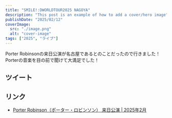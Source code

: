 ```yaml
---
title: "SMILE!:DWORLDTOUR2025 NAGOYA"
description: "This post is an example of how to add a cover/hero image"
publishDate: "2025/02/12"
coverImage:
  src: "./image.png"
  alt: "cover-image"
tags: ["2025", "ライブ"]
---
```


Porter Robinsonの来日公演が名古屋であるとのことだったので行きました！
Porterの音楽を目の前で聞けて大満足でした！

## ツイート

<Twitter url="https://x.com/dokudamichang/status/1890037353751998496" />

## リンク

- [Porter Robinson（ポーター・ロビンソン） 来日公演 | 2025年2月](https://www.livenation.co.jp/porterrobinson-2024#tickets?laylo-pid=c341e7f9-88e6-46b9-9239-3ddd557612cd)
